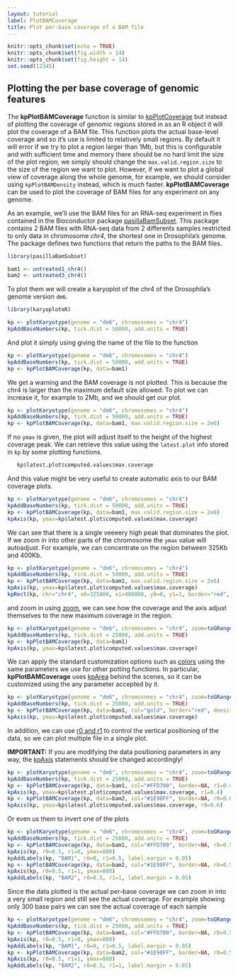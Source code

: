 ```yaml
---
layout: tutorial
label: PlotBAMCoverage
title: Plot per-base coverage of a BAM file
---
```



```r
knitr::opts_chunk$set(echo = TRUE)
knitr::opts_chunk$set(fig.width = 14)
knitr::opts_chunk$set(fig.height = 14)
set.seed(12345)
```

## Plotting the per base coverage of genomic features

The **kpPlotBAMCoverage** function is similar to 
[kpPlotCoverage]({{ site.baseurl }}{% link Tutorial/PlotCoverage/PlotCoverage.md %})
but instead of plotting the coverage of genomic regions stored in as an R
object it will plot the coverage of a BAM file. This function plots the actual 
base-level coverage and so it's use is limited to relatively small regions. 
By default it will error if we try to plot a region larger than 1Mb, but 
this is configurable and with sufficient time and memory there should be no
hard limit the size of the plot region, we simply should change the 
`max.valid.region.size` to the size of the region we want to plot.
However, if we want to plot a global view of coverage along the whole genome,
for example, we should consider using 
`kpPlotBAMDensity`
instead, which is much faster. **kpPlotBAMCoverage** can be used to plot the
coverage of BAM files for any experiment on any genome.

As an example, we'll use the BAM files for an RNA-seq experiment in flies
contained in the Bioconductor package 
[pasillaBamSubset](http://bioconductor.org/packages/pasillaBamSubset/). This 
package contains 2 BAM files with RNA-seq data from 2 differents samples
restricted to only data in chromosome *chr4*, the shortest one in Drosophila's 
genome. The package defines two functions that return the paths to the BAM 
files.



```r
library(pasillaBamSubset)

bam1 <- untreated1_chr4()
bam2 <- untreated3_chr4()

```

To plot them we will create a karyoplot of the chr4 of the Drosophila's genome
version `dm6`.

```r
library(karyoploteR)

kp <- plotKaryotype(genome = "dm6", chromosomes = "chr4")
kpAddBaseNumbers(kp, tick.dist = 50000, add.units = TRUE)
```

And plot it simply using giving the name of the file to the function

```r
kp <- plotKaryotype(genome = "dm6", chromosomes = "chr4")
kpAddBaseNumbers(kp, tick.dist = 50000, add.units = TRUE)
kp <- kpPlotBAMCoverage(kp, data=bam1)

```

We get a warning and the BAM coverage is not plotted. This is because the 
chr4 is larger than the maximum default size allowed. To plot we can increase
it, for example to 2Mb, and we should get our plot. 

```r
kp <- plotKaryotype(genome = "dm6", chromosomes = "chr4")
kpAddBaseNumbers(kp, tick.dist = 50000, add.units = TRUE)
kp <- kpPlotBAMCoverage(kp, data=bam1, max.valid.region.size = 2e6)

```

If no `ymax` is given, the plot will adjust itself to the height of the highest
coverage peak. We can retrieve this value using the `latest.plot` info 
stored in `kp` by some plotting functions. 

```r
   kp$latest.plot$computed.values$max.coverage
```

And this value might be very useful to create automatic axis to our 
BAM coverage plots.

```r
kp <- plotKaryotype(genome = "dm6", chromosomes = "chr4")
kpAddBaseNumbers(kp, tick.dist = 50000, add.units = TRUE)
kp <- kpPlotBAMCoverage(kp, data=bam1, max.valid.region.size = 2e6)
kpAxis(kp, ymax=kp$latest.plot$computed.values$max.coverage)

```

We can see that there is a single veeeery high peak that dominates the plot. 
If we zoom in into other parts of the chromosome the `ymax` value will 
autoadjust. For example, we can concentrate on the region between 325Kb and
400Kb.

```r
kp <- plotKaryotype(genome = "dm6", chromosomes = "chr4")
kpAddBaseNumbers(kp, tick.dist = 50000, add.units = TRUE)
kp <- kpPlotBAMCoverage(kp, data=bam1, max.valid.region.size = 2e6)
kpAxis(kp, ymax=kp$latest.plot$computed.values$max.coverage)
kpRect(kp, chr="chr4", x0=325000, x1=400000, y0=0, y1=1, border="red", col=NA, data.panel = "all")

```

and zoom in using [zoom]({{ site.baseurl }}{% link Tutorial/Zoom/Zoom.md %}),
we can see how the coverage and the axis adjust themselves to the new 
maximum coverage in the region.

```r
kp <- plotKaryotype(genome = "dm6", chromosomes = "chr4", zoom=toGRanges("chr4:325000-400000"))
kpAddBaseNumbers(kp, tick.dist = 25000, add.units = TRUE)
kp <- kpPlotBAMCoverage(kp, data=bam1)
kpAxis(kp, ymax=kp$latest.plot$computed.values$max.coverage)

```

We can apply the standard customization options such as 
[colors]({{ site.baseurl }}{% link Tutorial/Colors/Colors.md %}) using 
the same parameters we use for other potting functions. In particular, 
**kpPlotBAMCoverage** uses 
[kpArea]({{ site.baseurl }}{% link Tutorial/Area/Area.md %}) behind the
scenes, so it can be customized using the any parameter accepted by it. 

```r
kp <- plotKaryotype(genome = "dm6", chromosomes = "chr4", zoom=toGRanges("chr4:325000-400000"))
kpAddBaseNumbers(kp, tick.dist = 25000, add.units = TRUE)
kp <- kpPlotBAMCoverage(kp, data=bam1, col="gold", border="red", density=20)
kpAxis(kp, ymax=kp$latest.plot$computed.values$max.coverage)

```

In addition, we can use 
[r0 and r1]({{ site.baseurl }}{% link Tutorial/DataPositioning/DataPositioning.md %})
to control the vertical positioning of the data, so we can plot multiple file 
in a single plot.

**IMPORTANT:** If you are modifying the data positioning parameters in any way, 
the [kpAxis]({{ site.baseurl }}{% link Tutorial/Axis/Axis.md %})
statements should be changed accordingly!

```r
kp <- plotKaryotype(genome = "dm6", chromosomes = "chr4", zoom=toGRanges("chr4:325000-400000"))
kpAddBaseNumbers(kp, tick.dist = 25000, add.units = TRUE)
kp <- kpPlotBAMCoverage(kp, data=bam1, col="#FFD700", border=NA, r1=0.4)
kpAxis(kp, ymax=kp$latest.plot$computed.values$max.coverage, r1=0.4)
kp <- kpPlotBAMCoverage(kp, data=bam2, col="#1E90FF", border=NA, r0=0.6)
kpAxis(kp, ymax=kp$latest.plot$computed.values$max.coverage, r0=0.6)

```

Or even us them to invert one of the plots

```r
kp <- plotKaryotype(genome = "dm6", chromosomes = "chr4", zoom=toGRanges("chr4:325000-400000"))
kpAddBaseNumbers(kp, tick.dist = 25000, add.units = TRUE)
kp <- kpPlotBAMCoverage(kp, data=bam1, col="#FFD700", border=NA, r0=0.5, r1=0, ymax=800)
kpAxis(kp, r0=0.5, r1=0, ymax=800)
kpAddLabels(kp, "BAM1", r0=0, r1=0.5, label.margin = 0.05)
kp <- kpPlotBAMCoverage(kp, data=bam2, col="#1E90FF", border=NA, r0=0.5, r1=1, ymax=800)
kpAxis(kp, r0=0.5, r1=1, ymax=800)
kpAddLabels(kp, "BAM2", r0=0.5, r1=1, label.margin = 0.05)

```

Since the data plotted is the actual per-base coverage we can zoom in into a 
very small region and still see the actual coverage. For example showing only
300 base pairs we can see the actual coverage of each sample

```r
kp <- plotKaryotype(genome = "dm6", chromosomes = "chr4", zoom=toGRanges("chr4:340650-340950"))
kpAddBaseNumbers(kp, tick.dist = 25000, add.units = TRUE)
kp <- kpPlotBAMCoverage(kp, data=bam1, col="#FFD700", border=NA, r0=0.5, r1=0, ymax=800)
kpAxis(kp, r0=0.5, r1=0, ymax=800)
kpAddLabels(kp, "BAM1", r0=0, r1=0.5, label.margin = 0.05)
kp <- kpPlotBAMCoverage(kp, data=bam2, col="#1E90FF", border=NA, r0=0.5, r1=1, ymax=800)
kpAxis(kp, r0=0.5, r1=1, ymax=800)
kpAddLabels(kp, "BAM2", r0=0.5, r1=1, label.margin = 0.05)

```
